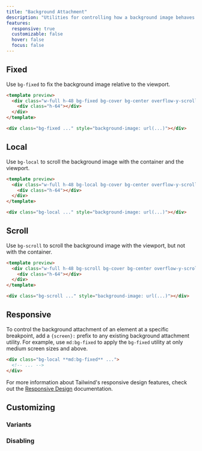 ```yaml
---
title: "Background Attachment"
description: "Utilities for controlling how a background image behaves when scrolling."
features:
  responsive: true
  customizable: false
  hover: false
  focus: false
---
```




## Fixed

Use `bg-fixed` to fix the background image relative to the viewport.

```html lightBlue
<template preview>
  <div class="w-full h-48 bg-fixed bg-cover bg-center overflow-y-scroll" style="background-image:url('/img/placeholder-light-blue.svg');">
    <div class="h-64"></div>
  </div>
</template>

<div class="bg-fixed ..." style="background-image: url(...)"></div>
```

## Local

Use `bg-local` to scroll the background image with the container and the viewport.

```html indigo
<template preview>
  <div class="w-full h-48 bg-local bg-cover bg-center overflow-y-scroll" style="background-image:url('/img/placeholder-indigo.svg');">
    <div class="h-64"></div>
  </div>
</template>

<div class="bg-local ..." style="background-image: url(...)"></div>
```

## Scroll

Use `bg-scroll` to scroll the background image with the viewport, but not with the container.

```html fuchsia
<template preview>
  <div class="w-full h-48 bg-scroll bg-cover bg-center overflow-y-scroll" style="background-image:url('/img/placeholder-fuchsia.svg');">
    <div class="h-64"></div>
  </div>
</template>

<div class="bg-scroll ..." style="background-image: url(...)"></div>
```

## Responsive

To control the background attachment of an element at a specific breakpoint, add a `{screen}:` prefix to any existing background attachment utility. For example, use `md:bg-fixed` to apply the `bg-fixed` utility at only medium screen sizes and above.

```html
<div class="bg-local **md:bg-fixed** ...">
  <!-- ... -->
</div>
```

For more information about Tailwind's responsive design features, check out the [Responsive Design](/docs/responsive-design) documentation.

## Customizing

### Variants

<Variants plugin="backgroundAttachment" />

### Disabling

<Disabling plugin="backgroundAttachment" />
